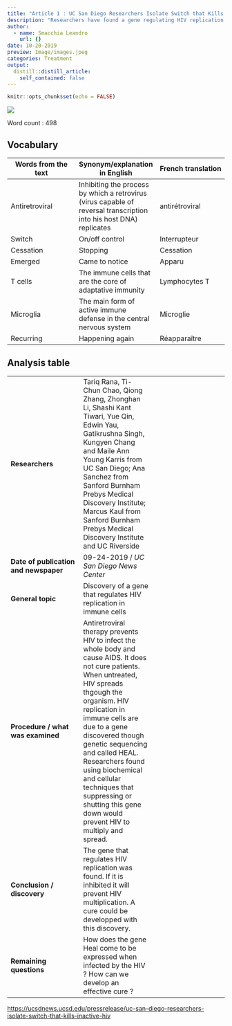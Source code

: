 ```yaml
---
title: "Article 1 : UC San Diego Researchers Isolate Switch that Kills Inactive HIV"
description: "Researchers have found a gene regulating HIV replication. Inactivating this gene would stop HIV multiplication."
author:
  - name: Smacchia Leandro
    url: {}
date: 10-20-2019
preview: Image/images.jpeg
categories: Treatment
output:
  distill::distill_article:
    self_contained: false
---
```


```r
knitr::opts_chunk$set(echo = FALSE)
```


![](Image/images.jpeg)


Word count : 498


## Vocabulary 

| Words from the text | Synonym/explanation in English | French translation |
|--|--|--|
| Antiretroviral | Inhibiting the process by which a retrovirus (virus capable of reversal transcription into his host DNA) replicates | antirétroviral |
| Switch | On/off control | Interrupteur |
| Cessation | Stopping | Cessation |
| Emerged | Came to notice | Apparu |
| T cells | The immune cells that are the core of adaptative immunity | Lymphocytes T |
| Microglia | The main form of active immune defense in the central nervous system | Microglie |
| Recurring | Happening again | Réapparaître |

## Analysis table 

|  |  |  |
|--|--|--|
| **Researchers** | Tariq Rana, Ti-Chun Chao, Qiong Zhang, Zhonghan Li, Shashi Kant Tiwari, Yue Qin, Edwin Yau, Gatikrushna Singh, Kungyen Chang and Maile Ann Young Karris from UC San Diego; Ana Sanchez from Sanford Burnham Prebys Medical Discovery Institute; Marcus Kaul from Sanford Burnham Prebys Medical Discovery Institute and UC Riverside |
| **Date of publication and newspaper** | 09-24-2019 / *UC San Diego News Center* |
| **General topic** | Discovery of a gene that regulates HIV replication in immune cells |
| **Procedure / what was examined** | Antiretroviral therapy prevents HIV to infect the whole body and cause AIDS. It does not cure patients. When untreated, HIV spreads thgough the organism. HIV replication in immune cells are due to a gene discovered though genetic sequencing and called HEAL. Researchers found using biochemical and cellular techniques that suppressing or shutting this gene down would prevent HIV to multiply and spread. |
| **Conclusion / discovery** | The gene that regulates HIV replication was found. If it is inhibited it will prevent HIV multiplication. A cure could be developped with this discovery. |
| **Remaining questions** | How does the gene Heal come to be expressed when infected by the HIV ? How can we develop an effective cure ? |

<https://ucsdnews.ucsd.edu/pressrelease/uc-san-diego-researchers-isolate-switch-that-kills-inactive-hiv>

